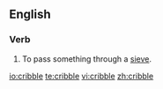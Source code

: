 ==English==
===Verb===
{{en-verb|cribbl|ed}}

# To pass something through a [[sieve]].

[[io:cribble]]
[[te:cribble]]
[[vi:cribble]]
[[zh:cribble]]